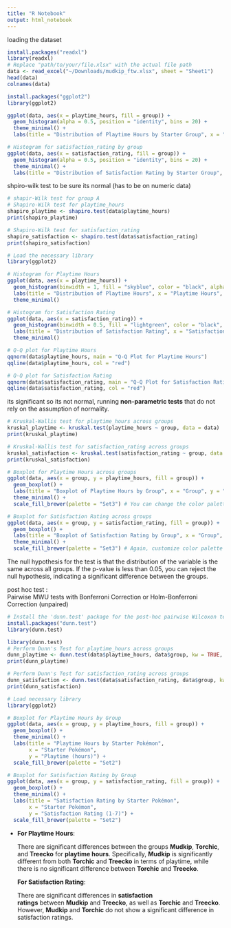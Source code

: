 ```yaml
---
title: "R Notebook"
output: html_notebook
---
```


loading the dataset

```r
install.packages("readxl")
library(readxl)
# Replace "path/to/your/file.xlsx" with the actual file path
data <- read_excel("~/Downloads/mudkip_ftw.xlsx", sheet = "Sheet1")
head(data)
colnames(data)


```

```r
install.packages("ggplot2")
library(ggplot2)
```

```r

ggplot(data, aes(x = playtime_hours, fill = group)) + 
  geom_histogram(alpha = 0.5, position = "identity", bins = 20) +
  theme_minimal() + 
  labs(title = "Distribution of Playtime Hours by Starter Group", x = "Playtime Hours", y = "Frequency")


```

```r
# Histogram for satisfaction_rating by group
ggplot(data, aes(x = satisfaction_rating, fill = group)) + 
  geom_histogram(alpha = 0.5, position = "identity", bins = 20) +
  theme_minimal() + 
  labs(title = "Distribution of Satisfaction Rating by Starter Group", x = "Satisfaction Rating", y = "Frequency")
```

shpiro-wilk test to be sure its normal (has to be on numeric data)

```r
# shapir-Wilk test for group A
# Shapiro-Wilk test for playtime_hours
shapiro_playtime <- shapiro.test(data$playtime_hours)
print(shapiro_playtime)

# Shapiro-Wilk test for satisfaction_rating
shapiro_satisfaction <- shapiro.test(data$satisfaction_rating)
print(shapiro_satisfaction)

```

```r
# Load the necessary library
library(ggplot2)

# Histogram for Playtime Hours
ggplot(data, aes(x = playtime_hours)) +
  geom_histogram(binwidth = 1, fill = "skyblue", color = "black", alpha = 0.7) +
  labs(title = "Distribution of Playtime Hours", x = "Playtime Hours", y = "Frequency") +
  theme_minimal()

# Histogram for Satisfaction Rating
ggplot(data, aes(x = satisfaction_rating)) +
  geom_histogram(binwidth = 0.5, fill = "lightgreen", color = "black", alpha = 0.7) +
  labs(title = "Distribution of Satisfaction Rating", x = "Satisfaction Rating", y = "Frequency") +
  theme_minimal()

```

```r
# Q-Q plot for Playtime Hours
qqnorm(data$playtime_hours, main = "Q-Q Plot for Playtime Hours")
qqline(data$playtime_hours, col = "red")

# Q-Q plot for Satisfaction Rating
qqnorm(data$satisfaction_rating, main = "Q-Q Plot for Satisfaction Rating")
qqline(data$satisfaction_rating, col = "red")

```

its significant so its not normal, running **non-parametric tests** that do not rely on the assumption of normality.

```r
# Kruskal-Wallis test for playtime_hours across groups
kruskal_playtime <- kruskal.test(playtime_hours ~ group, data = data)
print(kruskal_playtime)

# Kruskal-Wallis test for satisfaction_rating across groups
kruskal_satisfaction <- kruskal.test(satisfaction_rating ~ group, data = data)
print(kruskal_satisfaction)

```

```r
# Boxplot for Playtime Hours across groups
ggplot(data, aes(x = group, y = playtime_hours, fill = group)) +
  geom_boxplot() +
  labs(title = "Boxplot of Playtime Hours by Group", x = "Group", y = "Playtime Hours") +
  theme_minimal() +
  scale_fill_brewer(palette = "Set3") # You can change the color palette if desired

```

```r
# Boxplot for Satisfaction Rating across groups
ggplot(data, aes(x = group, y = satisfaction_rating, fill = group)) +
  geom_boxplot() +
  labs(title = "Boxplot of Satisfaction Rating by Group", x = "Group", y = "Satisfaction Rating") +
  theme_minimal() +
  scale_fill_brewer(palette = "Set3") # Again, customize color palette if preferred

```

The null hypothesis for the test is that the distribution of the variable is the same across all groups. If the p-value is less than 0.05, you can reject the null hypothesis, indicating a significant difference between the groups.

post hoc test :\
Pairwise MWU tests with Bonferroni Correction or Holm-Bonferroni Correction (unpaired)

```r
# Install the 'dunn.test' package for the post-hoc pairwise Wilcoxon test
install.packages("dunn.test")
library(dunn.test)
```

```r
library(dunn.test)
# Perform Dunn's Test for playtime_hours across groups
dunn_playtime <- dunn.test(data$playtime_hours, data$group, kw = TRUE, label = TRUE, list = TRUE)
print(dunn_playtime)

# Perform Dunn's Test for satisfaction_rating across groups
dunn_satisfaction <- dunn.test(data$satisfaction_rating, data$group, kw = TRUE, label = TRUE, list = TRUE)
print(dunn_satisfaction)

```

```r
# Load necessary library
library(ggplot2)

# Boxplot for Playtime Hours by Group
ggplot(data, aes(x = group, y = playtime_hours, fill = group)) + 
  geom_boxplot() +
  theme_minimal() +
  labs(title = "Playtime Hours by Starter Pokémon", 
       x = "Starter Pokémon", 
       y = "Playtime (hours)") +
  scale_fill_brewer(palette = "Set2")


```

```r
# Boxplot for Satisfaction Rating by Group
ggplot(data, aes(x = group, y = satisfaction_rating, fill = group)) + 
  geom_boxplot() +
  theme_minimal() +
  labs(title = "Satisfaction Rating by Starter Pokémon", 
       x = "Starter Pokémon", 
       y = "Satisfaction Rating (1-7)") +
  scale_fill_brewer(palette = "Set2")
```

-   

    **For Playtime Hours**:

    There are significant differences between the groups **Mudkip**, **Torchic**, and **Treecko** for **playtime hours**. Specifically, **Mudkip** is significantly different from both **Torchic** and **Treecko** in terms of playtime, while there is no significant difference between **Torchic** and **Treecko**.

    **For Satisfaction Rating**:

    There are significant differences in **satisfaction ratings** between **Mudkip** and **Treecko**, as well as **Torchic** and **Treecko**. However, **Mudkip** and **Torchic** do not show a significant difference in satisfaction ratings.
